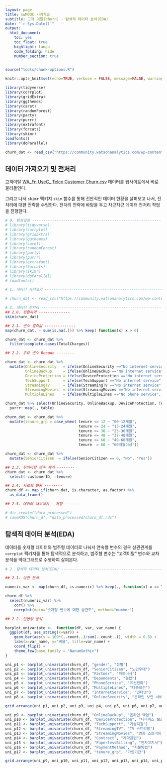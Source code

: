```yaml
---
layout: page
title: xwMOOC 기계학습
subtitle: 고객 이탈(churn) - 탐색적 데이터 분석(EDA)
date: "`r Sys.Date()`"
output:
  html_document: 
    toc: yes
    toc_float: true
    highlight: tango
    code_folding: hide
    number_section: true
---
```

 

``` r
source("tools/chunk-options.R")

knitr::opts_knit$set(echo=TRUE, verbose = FALSE, message=FALSE, warning=FALSE)

library(tidyverse)
library(corrplot)
library(gridExtra)
library(ggthemes)
library(caret)
library(randomForest)
library(party)
library(purrr)
library(extrafont)
library(forcats)
library(skimr)
loadfonts()
library(doParallel)

churn_dat <- read_csv("https://community.watsonanalytics.com/wp-content/uploads/2015/03/WA_Fn-UseC_-Telco-Customer-Churn.csv")

```


## 데이터 가져오기 및 전처리 {#import-attrition-dataset}

고객이탈 [WA_Fn UseC_ Telco Customer Churn.csv](https://community.watsonanalytics.com/wp-content/uploads/2015/03/WA_Fn-UseC_-Telco-Customer-Churn.csv) 데이터를 
웹사이트에서 바로 불러들인다. 

그리고 나서 `skimr` 팩키지 `skim` 함수를 통해 전반적인 데이터 현황을 살펴보고 나서,
전처리에 대한 전략을 수립한다. 전처리 전략에 바탕을 두고 차근차근 데이터 전처리 작업을 진행한다.

``` r
# 0. 환경설정 --------------------------------------------------------------
# library(tidyverse)
# library(corrplot)
# library(gridExtra)
# library(ggthemes)
# library(caret)
# library(randomForest)
# library(party)
# library(purrr)
# library(extrafont)
# library(forcats)
# library(skimr)
# library(doParallel)
# loadfonts()

# 1. 데이터 가져오기 --------------------------------------------------------------

# churn_dat <- read_csv("https://community.watsonanalytics.com/wp-content/uploads/2015/03/WA_Fn-UseC_-Telco-Customer-Churn.csv")

# 2. 데이터 전처리 --------------------------------------------------------------
## 2.0. 현황파악 --------------
skim(churn_dat)

## 2.1. 변수 결측값 --------------
map(churn_dat, ~ sum(is.na(.))) %>% keep( function(x) x > 0)

churn_dat <- churn_dat %>% 
  filter(complete.cases(TotalCharges))

## 2.2. 주요 변수 Recode --------

churn_dat <- churn_dat %>% 
  mutate(OnlineSecurity   = ifelse(OnlineSecurity =="No internet service", "No", OnlineSecurity),
         OnlineBackup     = ifelse(OnlineBackup =="No internet service", "No", OnlineBackup),
         DeviceProtection = ifelse(DeviceProtection =="No internet service", "No", DeviceProtection),
         TechSupport      = ifelse(TechSupport =="No internet service", "No", TechSupport),
         StreamingTV      = ifelse(StreamingTV =="No internet service", "No", StreamingTV),
         StreamingMovies  = ifelse(StreamingMovies =="No internet service", "No", StreamingMovies),
         MultipleLines    = ifelse(MultipleLines =="No phone service", "No", MultipleLines))

churn_dat %>% select(OnlineSecurity, OnlineBackup, DeviceProtection, TechSupport, StreamingTV, StreamingMovies, MultipleLines) %>%
  purrr::map(., table)

churn_dat <- churn_dat %>% 
  mutate(tenure_grp = case_when( tenure <= 12 ~ "00-12개월",
                                 tenure <= 24 ~ "13-24개월",
                                 tenure <= 36 ~ "25-36개월",
                                 tenure <= 48 ~ "37-48개월",
                                 tenure <= 60 ~ "49-60개월",
                                 tenure  > 60 ~ "60개월이상"))

churn_dat <- churn_dat %>% 
  mutate(SeniorCitizen  = ifelse(SeniorCitizen == 0, "No", "Yes"))

## 2.3. 무의미한 변수 제거 --------
churn_dat <- churn_dat %>% 
  select(-customerID, -tenure)

## 2.4. 자료형 변환 --------
churn_df <- map_if(churn_dat, is.character, as.factor) %>% 
  as_data_frame()

## 2.5. 데이터 내보내기 - 저장 --------

# dir.create("data_processed")
# saveRDS(churn_df, "data_processed/churn_df.rds")
```


## 탐색적 데이터 분석(EDA) {#eda-attrition-dataset}

데이터를 숫자형 데이터와 범주형 데이터로 나눠서 연속형 변수의 경우 상관관계를 `corrplot` 팩키지를 통해 탐색적으로 분석하고,
범주형 변수는 "고객이탈" 변수와 교차분석을 막대그래프로 수행하여 살펴본다.

``` r
# 2. 탐색적 데이터 분석(EDA) --------------------------------------------------------------

## 2.1. 상관 분석

numeric_var <- map(churn_df, is.numeric) %>% keep(., function(x) x == TRUE) %>% names

churn_df %>% 
  select(numeric_var) %>% 
    cor() %>% 
    corrplot(main="숫자형 변수에 대한 상관도", method="number")

## 2.2. 단변량 분석

barplot_univariate <-  function(df, var, var_name) {
  ggplot(df, aes_string(x=var)) + 
    geom_bar(aes(y = 100*(..count..)/sum(..count..)), width = 0.5) + 
    labs(x=var_name, y="비율", title=var_name) +
    coord_flip() + 
    theme_few(base_family = "NanumGothic")
}

uni_p1 <- barplot_univariate(churn_df, "gender", "성별")
uni_p2 <- barplot_univariate(churn_df, "SeniorCitizen", "노인우대")
uni_p3 <- barplot_univariate(churn_df, "Partner", "파트너사")
uni_p4 <- barplot_univariate(churn_df, "Dependents", "결합")
uni_p5 <- barplot_univariate(churn_df, "PhoneService", "유선전화")
uni_p6 <- barplot_univariate(churn_df, "MultipleLines", "다중회선")
uni_p7 <- barplot_univariate(churn_df, "InternetService", "인터넷")
uni_p8 <- barplot_univariate(churn_df, "OnlineSecurity", "온라인 보안 서비스")

grid.arrange(uni_p1, uni_p2, uni_p3, uni_p4, uni_p5, uni_p6, uni_p7, uni_p8, ncol=2)

uni_p9 <- barplot_univariate(churn_df, "OnlineBackup", "온라인 백업")
uni_p10 <- barplot_univariate(churn_df, "DeviceProtection", "디바이스 보호")
uni_p11 <- barplot_univariate(churn_df, "TechSupport", "기술지원")
uni_p12 <- barplot_univariate(churn_df, "StreamingTV", "TV 스트리밍")
uni_p13 <- barplot_univariate(churn_df, "StreamingMovies", "영화 스트리밍")
uni_p14 <- barplot_univariate(churn_df, "Contract", "계약관련")
uni_p15 <- barplot_univariate(churn_df, "PaperlessBilling", "전자고지서")
uni_p16 <- barplot_univariate(churn_df, "PaymentMethod", "지불방법")
uni_p17 <- barplot_univariate(churn_df, "tenure_grp", "가입기간")

grid.arrange(uni_p9, uni_p10, uni_p11, uni_p12, uni_p13, uni_p14, uni_p15, uni_p16, uni_p17, ncol=3)
```





